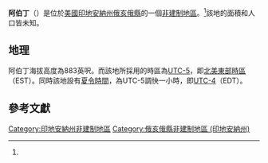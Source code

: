 {{noteTA
|G1=USState
|G2=地名
|G3=Unit
}}
{{Infobox settlement
|official_name            = 阿伯丁
|native_name              = Aberdeen
|settlement_type          = [[非建制地區|非建制地區]]
|image_skyline            = 
|imagesize                = 
|pushpin_map              = USA Indiana
|pushpin_label            = 阿伯丁
|pushpin_label_position   = top
|pushpin_map_caption      = 阿伯丁在印地安納州的位置
|subdivision_type         = [[世界政區索引|國家]]
|subdivision_type1        = [[美国州份|州份]]
|subdivision_type2        = [[印地安納州行政区划|縣]]
|subdivision_name         = [[美国|美国]]
|subdivision_name1        = [[印地安納州|印地安納州]]
|subdivision_name2        = [[俄亥俄縣_(印地安納州)|俄亥俄縣]]
|elevation_ft             = 883
|elevation_footnotes    = <ref name="GR3">{{cite web|url=http://geonames.usgs.gov|accessdate=2008-01-31|title=US Board on Geographic Names|publisher=[[United_States_Geological_Survey|United States Geological Survey]]|date=2007-10-25|archive-date=2012-02-26|archive-url=https://www.webcitation.org/65jET5cdV?url=http://geonames.usgs.gov/|dead-url=no}}</ref>
|area_total_km2           = 
|area_total_sq_mi         = 
|area_land_km2            = 
|area_land_sq_mi          = 
|area_water_km2           = 
|area_water_sq_mi         = 
|population_as_of         = 
|population_footnotes     = 
|population_total         = 
|population_metro         = 
|population_density_km2   = 
|population_density_sq_mi = 
|timezone                 = [[北美東部時區|北美東部時區]]
|utc_offset               = -5
|coordinates              = {{coord|38|54|19|N|84|59|15|W|region:US-IA|display=inline,title}}
| coor_pinpoint           = 
| coordinates_footnotes   = 
|timezone_DST             = EDT
|utc_offset_DST           = -4
|postal_code_type       = [[郵政編碼|郵政編碼]]
|postal_code            = 47040
|blank_name             = [[聯邦資訊處理標準|FIPS ID]]
|blank_info             = 18/00136<ref name="GR2">{{cite web |url=https://www.census.gov |publisher=[[United_States_Census_Bureau|United States Census Bureau]] |accessdate=2008-01-31 |title=U.S. Census website |archive-date=1996-12-27 |archive-url=https://web.archive.org/web/19961227012639/https://www.census.gov/ |dead-url=no }}</ref>
|blank1_name = [[地名信息系统|GNIS ID]]
|blank1_info = 	429985<ref name="gnis">{{cite gnis|	429985|name=Aberdeen}}</ref>
}}
'''阿伯丁'''（{{lang-en|Aberdeen}}）是位於[[美國|美國]][[印地安納州|印地安納州]][[俄亥俄縣_(印地安納州)|俄亥俄縣]]的一個[[非建制地區|非建制地區]]。<ref name="gnis"/>該地的面積和人口皆未知。
== 地理 ==
阿伯丁海拔高度為883英呎。而該地所採用的時區為[[UTC-5|UTC-5]]，即[[北美東部時區|北美東部時區]]（EST）。同時該地設有[[夏令時間|夏令時間]]，為UTC-5調快一小時，即[[UTC-4|UTC-4]]（EDT）。

== 參考文獻 ==
{{reflist}}

{{俄亥俄縣 (印地安納州)}}
[[Category:印地安納州非建制地區|Category:印地安納州非建制地區]]
[[Category:俄亥俄縣非建制地區_(印地安納州)|Category:俄亥俄縣非建制地區 (印地安納州)]]

{{Indiana-geo-stub}}